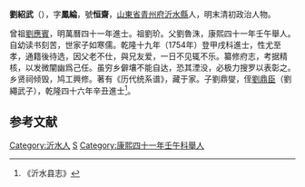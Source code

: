 '''劉紹武'''（{{bd|？||？|catIdx=}}），字'''鳳綸'''，號'''恒齋'''，[[山東省|山東省]][[青州府|青州府]][[沂水縣|沂水縣]]人，明末清初政治人物。

曾祖[[劉應賓|劉應賓]]，明萬曆四十一年進士。祖劉玠。父劉魯洙，康熙四十一年壬午舉人。自幼读书刻苦，世家子如寒儒。乾隆十九年（1754年）登甲戌科進士，性尤至孝，通籍後待选，因父老不仕，與兄友爱，一日不见辄不乐。纂修府志，考据精核，以发微闡幽爲己任。虽穷乡僻壤不能自达，恐其湮没，必极力搜罗以表彰之。乡贤祠倾毁，鸠工興修。著有《历代统系谱》，藏于家。子劉鼎燮，侄[[劉鼎臣|劉鼎臣]]（劉繩武子），乾隆四十六年辛丑進士<ref>《沂水县志》</ref>。

==参考文献==
{{reflist}}

{{乾隆十九年甲戌科殿試金榜}}
{{清朝官员小作品}}
{{DEFAULTSORT:Liu刘}}
[[Category:沂水人|Category:沂水人]]
[[Category:刘姓|S]]
[[Category:康熙四十一年壬午科舉人|Category:康熙四十一年壬午科舉人]]